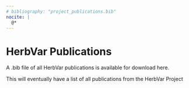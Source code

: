 ```yaml
---
# bibliography: "project_publications.bib"
nocite: |
  @*
---
```


# HerbVar Publications {.unnumbered}

A .bib file of all HerbVar publications is available for download here.

This will eventually have a list of all publications from the HerbVar Project

::: {#refs}
:::
